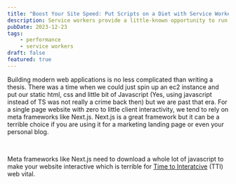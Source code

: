 ```yaml
---
title: "Boost Your Site Speed: Put Scripts on a Diet with Service Workers"
description: Service workers provide a little-known opportunity to run third party scripts like Google Analytics off the main thread. This can seriously improve page load speed.
pubDate: 2023-12-23
tags:
    - performance
    - service workers
draft: false
featured: true
---
```


Building modern web applications is no less complicated than writing a thesis. There was a time when we could just spin up an ec2 instance and put our static html, css and little bit of Javascript (Yes, using javascript instead of TS was not really a crime back then) but we are past that era. For a single page website with zero to little client interactivity, we tend to rely on meta frameworks like Next.js. Next.js is a great framework but it can be a terrible choice if you are using it for a marketing landing page or even your personal blog.

<br />

Meta frameworks like Next.js need to download a whole lot of javascript to make your website interactive which is terrible for <a className="text-zinc-900" href="https://web.dev/articles/tti"  target="_blank">Time to Interatcive</a> (TTI) web vital.


<CodeComponent client:visible />

